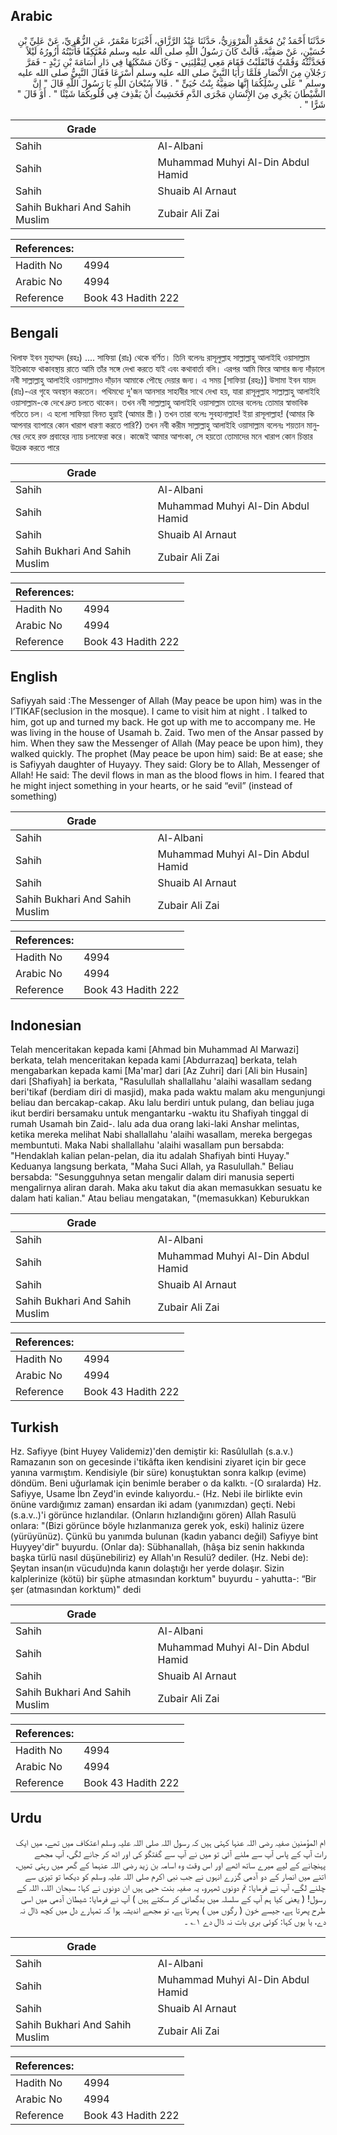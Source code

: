 ## Arabic


<div dir="rtl" lang="ar" style={{fontSize:'larger',backgroundColor:'#f8f9fa',padding:20}}>
حَدَّثَنَا أَحْمَدُ بْنُ مُحَمَّدٍ الْمَرْوَزِيُّ، حَدَّثَنَا عَبْدُ الرَّزَّاقِ، أَخْبَرَنَا مَعْمَرٌ، عَنِ الزُّهْرِيِّ، عَنْ عَلِيِّ بْنِ حُسَيْنٍ، عَنْ صَفِيَّةَ، قَالَتْ كَانَ رَسُولُ اللَّهِ صلى الله عليه وسلم مُعْتَكِفًا فَأَتَيْتُهُ أَزُورُهُ لَيْلاً فَحَدَّثْتُهُ وَقُمْتُ فَانْقَلَبْتُ فَقَامَ مَعِي لِيَقْلِبَنِي - وَكَانَ مَسْكَنُهَا فِي دَارِ أُسَامَةَ بْنِ زَيْدٍ - فَمَرَّ رَجُلاَنِ مِنَ الأَنْصَارِ فَلَمَّا رَأَيَا النَّبِيَّ صلى الله عليه وسلم أَسْرَعَا فَقَالَ النَّبِيُّ صلى الله عليه وسلم ‏"‏ عَلَى رِسْلِكُمَا إِنَّهَا صَفِيَّةُ بِنْتُ حُيَىٍّ ‏"‏ ‏.‏ قَالاَ سُبْحَانَ اللَّهِ يَا رَسُولَ اللَّهِ قَالَ ‏"‏ إِنَّ الشَّيْطَانَ يَجْرِي مِنَ الإِنْسَانِ مَجْرَى الدَّمِ فَخَشِيتُ أَنْ يَقْذِفَ فِي قُلُوبِكُمَا شَيْئًا ‏"‏ ‏.‏ أَوْ قَالَ ‏"‏ شَرًّا ‏"‏ ‏.‏
</div>
<div style={{backgroundColor:'#f8f9fa',padding:20, marginBottom: 10}}><table> <thead> <tr> <th>Grade</th> <th></th> </tr> </thead> <tbody> <tr><td>Sahih</td><td>Al-Albani</td></tr><tr><td>Sahih</td><td>Muhammad Muhyi Al-Din Abdul Hamid</td></tr><tr><td>Sahih</td><td>Shuaib Al Arnaut</td></tr><tr><td>Sahih Bukhari And Sahih Muslim</td><td>Zubair Ali Zai</td></tr></tbody></table><table> <thead> <tr> <th>References:</th> <th></th> </tr> </thead> <tbody><tr><td>Hadith No</td><td>4994</td></tr><tr><td>Arabic No</td><td>4994</td></tr><tr><td>Reference</td><td>Book 43 Hadith 222</td></tr></tbody></table></div>

## Bengali


<div dir="ltr" lang="bn" style={{fontSize:'larger',backgroundColor:'#f8f9fa',padding:20}}>
খিলাফ ইবন মুহাম্মদ (রহঃ) .... সাফিয়া (রাঃ) থেকে বর্ণিত। তিনি বলেনঃ রাসূলুল্লাহ সাল্লাল্লাহু আলাইহি ওয়াসাল্লাম ইতিকাফে থাকাবস্থায় রাতে আমি তাঁর সঙ্গে দেখা করতে যাই এবং কথাবার্তা বলি। এরপর আমি ফিরে আসার জন্য দাঁড়ালে নবী সাল্লাল্লাহু আলাইহি ওয়াসাল্লামও দাঁড়ান আমাকে পৌছে দেয়ার জন্য। এ সময় [সাফিয়া (রহঃ)] উসামা ইবন যায়দ (রাঃ)-এর গৃহে অবস্থান করতেন। পথিমধ্যে দু'জন আনসার সাহাবীর সাথে দেখা হয়, যারা রাসূলুল্লাহ সাল্লাল্লাহু আলাইহি ওয়াসাল্লাম-কে দেখে দ্রুত চলতে থাকেন। তখন নবী সাল্লাল্লাহু আলাইহি ওয়াসাল্লাম তাদের বলেনঃ তোমার স্বাভাবিক গতিতে চল। এ হলো সাফিয়্যা বিনত হুয়াই (আমার স্ত্রী।) তখন তারা বলেঃ সুবহানাল্লাহ! ইয়া রাসূলাল্লাহ! (আমার কি আপনার ব্যাপারে কোন খারাপ ধারণা করতে পারি?) তখন নবী করীম সাল্লাল্লাহু আলাইহি ওয়াসাল্লাম বলেনঃ শয়তান মানুষের দেহে রক্ত প্রবাহের ন্যায় চলাফেরা করে। কাজেই আমার আশংকা, সে হয়তো তোমাদের মনে খারাপ কোন চিন্তার উদ্রেক করতে পারে
</div>
<div style={{backgroundColor:'#f8f9fa',padding:20, marginBottom: 10}}><table> <thead> <tr> <th>Grade</th> <th></th> </tr> </thead> <tbody> <tr><td>Sahih</td><td>Al-Albani</td></tr><tr><td>Sahih</td><td>Muhammad Muhyi Al-Din Abdul Hamid</td></tr><tr><td>Sahih</td><td>Shuaib Al Arnaut</td></tr><tr><td>Sahih Bukhari And Sahih Muslim</td><td>Zubair Ali Zai</td></tr></tbody></table><table> <thead> <tr> <th>References:</th> <th></th> </tr> </thead> <tbody><tr><td>Hadith No</td><td>4994</td></tr><tr><td>Arabic No</td><td>4994</td></tr><tr><td>Reference</td><td>Book 43 Hadith 222</td></tr></tbody></table></div>

## English


<div dir="ltr" lang="en" style={{fontSize:'larger',backgroundColor:'#f8f9fa',padding:20}}>
Safiyyah said :The Messenger of Allah (May peace be upon him) was in the I’TIKAF(seclusion in the mosque). I came to visit him at night . I talked to him, got up and turned my back. He got up with me to accompany me. He was living in the house of Usamah b. Zaid. Two men of the Ansar passed by him. When they saw the Messenger of Allah (May peace be upon him), they walked quickly. The prophet (May peace be upon him) said: Be at ease; she is Safiyyah daughter of Huyayy. They said: Glory be to Allah, Messenger of Allah! He said: The devil flows in man as the blood flows in him. I feared that he might inject something in your hearts, or he said “evil” (instead of something)
</div>
<div style={{backgroundColor:'#f8f9fa',padding:20, marginBottom: 10}}><table> <thead> <tr> <th>Grade</th> <th></th> </tr> </thead> <tbody> <tr><td>Sahih</td><td>Al-Albani</td></tr><tr><td>Sahih</td><td>Muhammad Muhyi Al-Din Abdul Hamid</td></tr><tr><td>Sahih</td><td>Shuaib Al Arnaut</td></tr><tr><td>Sahih Bukhari And Sahih Muslim</td><td>Zubair Ali Zai</td></tr></tbody></table><table> <thead> <tr> <th>References:</th> <th></th> </tr> </thead> <tbody><tr><td>Hadith No</td><td>4994</td></tr><tr><td>Arabic No</td><td>4994</td></tr><tr><td>Reference</td><td>Book 43 Hadith 222</td></tr></tbody></table></div>

## Indonesian


<div dir="ltr" lang="id" style={{fontSize:'larger',backgroundColor:'#f8f9fa',padding:20}}>
Telah menceritakan kepada kami [Ahmad bin Muhammad Al Marwazi] berkata, telah menceritakan kepada kami [Abdurrazaq] berkata, telah mengabarkan kepada kami [Ma'mar] dari [Az Zuhri] dari [Ali bin Husain] dari [Shafiyah] ia berkata, "Rasulullah shallallahu 'alaihi wasallam sedang beri'tikaf (berdiam diri di masjid), maka pada waktu malam aku mengunjungi beliau dan bercakap-cakap. Aku lalu berdiri untuk pulang, dan beliau juga ikut berdiri bersamaku untuk mengantarku -waktu itu Shafiyah tinggal di rumah Usamah bin Zaid-. lalu ada dua orang laki-laki Anshar melintas, ketika mereka melihat Nabi shallallahu 'alaihi wasallam, mereka bergegas membuntuti. Maka Nabi shallallahu 'alaihi wasallam pun bersabda: "Hendaklah kalian pelan-pelan, dia itu adalah Shafiyah binti Huyay." Keduanya langsung berkata, "Maha Suci Allah, ya Rasulullah." Beliau bersabda: "Sesungguhnya setan mengalir dalam diri manusia seperti mengalirnya aliran darah. Maka aku takut dia akan memasukkan sesuatu ke dalam hati kalian." Atau beliau mengatakan, "(memasukkan) Keburukkan
</div>
<div style={{backgroundColor:'#f8f9fa',padding:20, marginBottom: 10}}><table> <thead> <tr> <th>Grade</th> <th></th> </tr> </thead> <tbody> <tr><td>Sahih</td><td>Al-Albani</td></tr><tr><td>Sahih</td><td>Muhammad Muhyi Al-Din Abdul Hamid</td></tr><tr><td>Sahih</td><td>Shuaib Al Arnaut</td></tr><tr><td>Sahih Bukhari And Sahih Muslim</td><td>Zubair Ali Zai</td></tr></tbody></table><table> <thead> <tr> <th>References:</th> <th></th> </tr> </thead> <tbody><tr><td>Hadith No</td><td>4994</td></tr><tr><td>Arabic No</td><td>4994</td></tr><tr><td>Reference</td><td>Book 43 Hadith 222</td></tr></tbody></table></div>

## Turkish


<div dir="ltr" lang="tr" style={{fontSize:'larger',backgroundColor:'#f8f9fa',padding:20}}>
Hz. Safiyye (bint Huyey Validemiz)'den demiştir ki: Rasûlullah (s.a.v.) Ramazanın son on gecesinde i'tikâfta iken kendisini ziyaret için bir gece yanına varmıştım. Kendisiyle (bir süre) konuştuktan sonra kalkıp (evime) döndüm. Beni uğurlamak için benimle beraber o da kalktı. -(O sıralarda) Hz. Safiyye, Usame İbn Zeyd'in evinde kalıyordu.- (Hz. Nebi ile birlikte evin önüne vardığımız zaman) ensardan iki adam (yanımızdan) geçti. Nebi (s.a.v..)'i görünce hızlandılar. (Onların hızlandığını gören) Allah Rasulü onlara: "(Bizi görünce böyle hızlanmanıza gerek yok, eski) haliniz üzere (yürüyünüz). Çünkü bu yanımda bulunan (kadın yabancı değil) Safiyye bint Huyyey'dir" buyurdu. (Onlar da): Sübhanallah, (hâşa biz senin hakkında başka türlü nasıl düşünebiliriz) ey Allah'ın Resulü? dediler. (Hz. Nebi de): Şeytan insan(ın vücudu)nda kanın dolaştığı her yerde dolaşır. Sizin kalplerinize (kötü) bir şüphe atmasından korktum" buyurdu - yahutta-: “Bir şer (atmasından korktum)" dedi
</div>
<div style={{backgroundColor:'#f8f9fa',padding:20, marginBottom: 10}}><table> <thead> <tr> <th>Grade</th> <th></th> </tr> </thead> <tbody> <tr><td>Sahih</td><td>Al-Albani</td></tr><tr><td>Sahih</td><td>Muhammad Muhyi Al-Din Abdul Hamid</td></tr><tr><td>Sahih</td><td>Shuaib Al Arnaut</td></tr><tr><td>Sahih Bukhari And Sahih Muslim</td><td>Zubair Ali Zai</td></tr></tbody></table><table> <thead> <tr> <th>References:</th> <th></th> </tr> </thead> <tbody><tr><td>Hadith No</td><td>4994</td></tr><tr><td>Arabic No</td><td>4994</td></tr><tr><td>Reference</td><td>Book 43 Hadith 222</td></tr></tbody></table></div>

## Urdu


<div dir="rtl" lang="ur" style={{fontSize:'larger',backgroundColor:'#f8f9fa',padding:20}}>
ام المؤمنین صفیہ رضی اللہ عنہا کہتی ہیں کہ رسول اللہ صلی اللہ علیہ وسلم اعتکاف میں تھے، میں ایک رات آپ کے پاس آپ سے ملنے آئی تو میں نے آپ سے گفتگو کی اور اٹھ کر جانے لگی، آپ مجھے پہنچانے کے لیے میرے ساتھ اٹھے اور اس وقت وہ اسامہ بن زید رضی اللہ عنہما کے گھر میں رہتی تھیں، اتنے میں انصار کے دو آدمی گزرے انہوں نے جب نبی اکرم صلی اللہ علیہ وسلم کو دیکھا تو تیزی سے چلنے لگے، آپ نے فرمایا: تم دونوں ٹھہرو، یہ صفیہ بنت حیی ہیں ان دونوں نے کہا: سبحان اللہ، اللہ کے رسول! ( یعنی کیا ہم آپ کے سلسلہ میں بدگمانی کر سکتے ہیں ) آپ نے فرمایا: شیطان آدمی میں اسی طرح پھرتا ہے، جیسے خون ( رگوں میں ) پھرتا ہے، تو مجھے اندیشہ ہوا کہ تمہارے دل میں کچھ ڈال نہ دے، یا یوں کہا: کوئی بری بات نہ ڈال دے ۱؎ ۔
</div>
<div style={{backgroundColor:'#f8f9fa',padding:20, marginBottom: 10}}><table> <thead> <tr> <th>Grade</th> <th></th> </tr> </thead> <tbody> <tr><td>Sahih</td><td>Al-Albani</td></tr><tr><td>Sahih</td><td>Muhammad Muhyi Al-Din Abdul Hamid</td></tr><tr><td>Sahih</td><td>Shuaib Al Arnaut</td></tr><tr><td>Sahih Bukhari And Sahih Muslim</td><td>Zubair Ali Zai</td></tr></tbody></table><table> <thead> <tr> <th>References:</th> <th></th> </tr> </thead> <tbody><tr><td>Hadith No</td><td>4994</td></tr><tr><td>Arabic No</td><td>4994</td></tr><tr><td>Reference</td><td>Book 43 Hadith 222</td></tr></tbody></table></div>